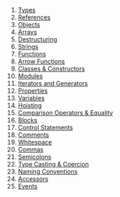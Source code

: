 1. [Types](https://github.com/airbnb/javascript#types)
2. [References](https://github.com/airbnb/javascript#references)
3. [Objects](https://github.com/airbnb/javascript#objects)
4. [Arrays](https://github.com/airbnb/javascript#arrays)
5. [Destructuring](https://github.com/airbnb/javascript#destructuring)
6. [Strings](https://github.com/airbnb/javascript#strings)
7. [Functions](https://github.com/airbnb/javascript#functions)
8. [Arrow Functions](https://github.com/airbnb/javascript#arrow-functions)
9. [Classes & Constructors](https://github.com/airbnb/javascript#classes--constructors)
10. [Modules](https://github.com/airbnb/javascript#modules)
11. [Iterators and Generators](https://github.com/airbnb/javascript#iterators-and-generators)
12. [Properties](https://github.com/airbnb/javascript#properties)
13. [Variables](https://github.com/airbnb/javascript#variables)
14. [Hoisting](https://github.com/airbnb/javascript#hoisting)
15. [Comparison Operators & Equality](https://github.com/airbnb/javascript#comparison-operators--equality)
16. [Blocks](https://github.com/airbnb/javascript#blocks)
17. [Control Statements](https://github.com/airbnb/javascript#control-statements)
18. [Comments](https://github.com/airbnb/javascript#comments)
19. [Whitespace](https://github.com/airbnb/javascript#whitespace)
20. [Commas](https://github.com/airbnb/javascript#commas)
21. [Semicolons](https://github.com/airbnb/javascript#semicolons)
22. [Type Casting & Coercion](https://github.com/airbnb/javascript#type-casting--coercion)
23. [Naming Conventions](https://github.com/airbnb/javascript#naming-conventions)
24. [Accessors](https://github.com/airbnb/javascript#accessors)
25. [Events](https://github.com/airbnb/javascript#events)